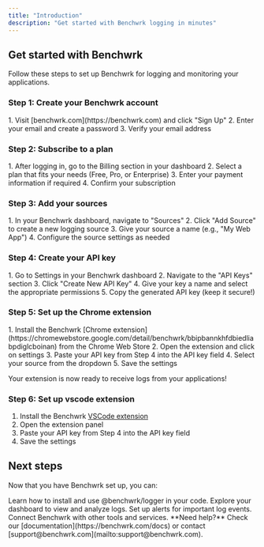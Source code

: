 ```yaml
---
title: "Introduction"
description: "Get started with Benchwrk logging in minutes"
---
```


## Get started with Benchwrk

Follow these steps to set up Benchwrk for logging and monitoring your applications.

### Step 1: Create your Benchwrk account

<AccordionGroup>
  <Accordion icon="user-plus" title="Sign up for Benchwrk">
    1. Visit [benchwrk.com](https://benchwrk.com) and click "Sign Up"
    2. Enter your email and create a password
    3. Verify your email address
  </Accordion>
</AccordionGroup>

### Step 2: Subscribe to a plan

<AccordionGroup>
  <Accordion icon="credit-card" title="Choose and subscribe to a plan">
    1. After logging in, go to the Billing section in your dashboard
    2. Select a plan that fits your needs (Free, Pro, or Enterprise)
    3. Enter your payment information if required
    4. Confirm your subscription
  </Accordion>
</AccordionGroup>

### Step 3: Add your sources

<AccordionGroup>
  <Accordion icon="plus-circle" title="Configure your logging sources">
    1. In your Benchwrk dashboard, navigate to "Sources"
    2. Click "Add Source" to create a new logging source
    3. Give your source a name (e.g., "My Web App")
    4. Configure the source settings as needed
  </Accordion>
</AccordionGroup>

### Step 4: Create your API key

<AccordionGroup>
  <Accordion icon="key" title="Generate API key from settings">
    1. Go to Settings in your Benchwrk dashboard
    2. Navigate to the "API Keys" section
    3. Click "Create New API Key"
    4. Give your key a name and select the appropriate permissions
    5. Copy the generated API key (keep it secure!)
  </Accordion>
</AccordionGroup>

### Step 5: Set up the Chrome extension

<Accordion icon="puzzle-piece" title="Install and configure Benchwrk Chrome extension">
  1. Install the Benchwrk [Chrome extension](https://chromewebstore.google.com/detail/benchwrk/bbipbannkhfdbiedliabpdiglcboinan) from the Chrome Web Store
  2. Open the extension and click on settings
  3. Paste your API key from Step 4 into the API key field
  4. Select your source from the dropdown
  5. Save the settings

  <Tip>Your extension is now ready to receive logs from your applications!</Tip>
</Accordion>

### Step 6: Set up vscode extension

  1. Install the Benchwrk [VSCode extension](https://marketplace.visualstudio.com/items?itemName=Benchwrk.benchwrk)
  2. Open the extension panel
  3. Paste your API key from Step 4 into the API key field
  4. Save the settings

## Next steps

Now that you have Benchwrk set up, you can:

<CardGroup cols={2}>

<Card title="Install Logger Package" icon="download" href="/development">
  Learn how to install and use @benchwrk/logger in your code.
</Card>

<Card title="View Logs" icon="eye" href="/essentials/navigation">
  Explore your dashboard to view and analyze logs.
</Card>

<Card title="Configure Alerts" icon="bell" href="/essentials/settings">
  Set up alerts for important log events.
</Card>

<Card title="Integrate with Apps" icon="code" href="/api-reference/introduction">
  Connect Benchwrk with other tools and services.
</Card>

</CardGroup>

<Note>
  **Need help?** Check our [documentation](https://benchwrk.com/docs) or contact [support@benchwrk.com](mailto:support@benchwrk.com).
</Note>